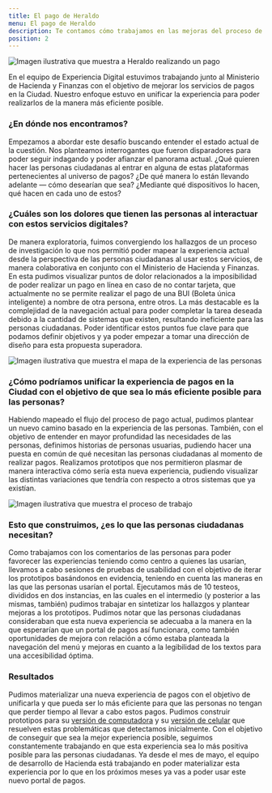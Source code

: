 ```yaml
---
title: El pago de Heraldo
menu: El pago de Heraldo
description: Te contamos cómo trabajamos en las mejoras del proceso de pagos en 2021
position: 2
---
```


![Imagen ilustrativa que muestra a Heraldo realizando un pago](/creamos_experiencias/nuestras_historias/el_pago_de_heraldo/heraldo.svg)

En el equipo de Experiencia Digital estuvimos trabajando junto al Ministerio de Hacienda y Finanzas con el objetivo de mejorar los servicios de pagos en la Ciudad. Nuestro enfoque estuvo en unificar la experiencia para poder realizarlos de la manera más eficiente posible. 

### ¿En dónde nos encontramos? 

Empezamos a abordar este desafío buscando entender el estado actual de la cuestión. Nos planteamos interrogantes que fueron disparadores para poder seguir indagando y poder afianzar el panorama actual. ¿Qué quieren hacer las personas ciudadanas al entrar en alguna de estas plataformas pertenecientes al universo de pagos? ¿De qué manera lo están llevando adelante — cómo desearían que sea? ¿Mediante qué dispositivos lo hacen, qué hacen en cada uno de estos? 


### ¿Cuáles son los dolores que tienen las personas al interactuar con estos servicios digitales? 

De manera exploratoria, fuimos convergiendo los hallazgos de un proceso de investigación lo que nos permitió poder mapear la experiencia actual desde la perspectiva de las personas ciudadanas al usar estos servicios, de manera colaborativa en conjunto con el Ministerio de Hacienda y Finanzas. En esta pudimos visualizar puntos de dolor relacionados a la imposibilidad de poder realizar un pago en línea en caso de no contar tarjeta, que actualmente no se permite realizar el pago de una BUI (Boleta única inteligente) a nombre de otra persona, entre otros. La más destacable es la complejidad de la navegación actual para poder completar la tarea deseada debido a la cantidad de sistemas que existen, resultando ineficiente para las personas ciudadanas. Poder identificar estos puntos fue clave para que podamos definir objetivos y ya poder empezar a tomar una dirección de diseño para esta propuesta superadora.   

![Imagen ilustrativa que muestra el mapa de la experiencia de las personas](/creamos_experiencias/nuestras_historias/el_pago_de_heraldo/mapa_experiencia.svg)


### ¿Cómo podríamos unificar la experiencia de pagos en la Ciudad con el objetivo de que sea lo más eficiente posible para las personas?

Habiendo mapeado el flujo del proceso de pago actual, pudimos plantear un nuevo camino basado en la experiencia de las personas. También, con el objetivo de entender en mayor profundidad las necesidades de las personas, definimos historias de personas usuarias, pudiendo hacer una puesta en común de qué necesitan las personas ciudadanas al momento de realizar pagos.
Realizamos prototipos que nos permitieron plasmar de manera interactiva cómo sería esta nueva experiencia, pudiendo visualizar las distintas variaciones que tendría con respecto a otros sistemas que ya existían.

![Imagen ilustrativa que muestra el proceso de trabajo](/creamos_experiencias/nuestras_historias/el_pago_de_heraldo/proceso_trabajo.svg)


### Esto que construimos, ¿es lo que las personas ciudadanas necesitan?

Como trabajamos con los comentarios de las personas para poder favorecer las experiencias teniendo como centro a quienes las usarían, llevamos a cabo sesiones de pruebas de usabilidad con el objetivo de iterar los prototipos basándonos en evidencia, teniendo en cuenta las maneras en las que las personas usarían el portal. Ejecutamos más de 10 testeos, divididos en dos instancias, en las cuales en el intermedio (y posterior a las mismas, también) pudimos trabajar en sintetizar los hallazgos y plantear mejoras a los prototipos.  Pudimos notar que las personas ciudadanas consideraban que esta nueva experiencia se adecuaba a la manera en la que esperarían que un portal de pagos así funcionara, como también oportunidades de mejora con relación a cómo estaba planteada la navegación del menú y mejoras en cuanto a la legibilidad de los textos para una accesibilidad óptima.


### Resultados

Pudimos materializar una nueva experiencia de pagos con el objetivo de unificarla y que pueda ser lo más eficiente para que las personas no tengan que perder tiempo al llevar a cabo estos pagos. Pudimos construir prototipos para su [versión de computadora](https://xd.adobe.com/view/2ad5edca-5e64-4c86-9100-bf98cc9c46e4-7f86/?fullscreen&hints=off) y su [versión de celular](https://xd.adobe.com/view/b70e8c35-f0e1-416f-b56e-26b7a55e90e6-e25d/?fullscreen&hints=off) que resuelven estas problemáticas que detectamos inicialmente. Con el objetivo de conseguir que sea la mejor experiencia posible, seguimos constantemente trabajando en que esta experiencia sea lo más positiva posible para las personas ciudadanas.
Ya desde el mes de mayo, el equipo de desarrollo de Hacienda está trabajando en poder materializar esta experiencia por lo que en los próximos meses ya vas a poder usar este nuevo portal de pagos.
